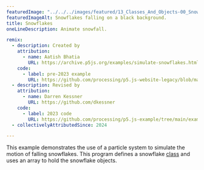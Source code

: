 ---
featuredImage: "../../../images/featured/13_Classes_And_Objects-00_Snowflakes-thumbnail.png"
featuredImageAlt: Snowflakes falling on a black background.
title: Snowflakes
oneLineDescription: Animate snowfall.

remix:
  - description: Created by
    attribution:
      - name: Aatish Bhatia
        URL: https://archive.p5js.org/examples/simulate-snowflakes.html
    code:
      - label: pre-2023 example
        URL: https://github.com/processing/p5.js-website-legacy/blob/main/src/data/examples/en/09_Simulate/14_SnowflakeParticleSystem.js
  - description: Revised by
    attribution:
      - name: Darren Kessner
        URL: https://github.com/dkessner
    code:
      - label: 2023 code
        URL: https://github.com/processing/p5.js-example/tree/main/examples/13_Classes_And_Objects/00_Snowflakes
  - collectivelyAttributedSince: 2024

---

This example demonstrates the use of a particle system
to simulate the motion of falling snowflakes. This program defines a
snowflake
<a href="https://p5js.org/reference/p5/class">class</a>
and uses an array to hold the snowflake objects.
